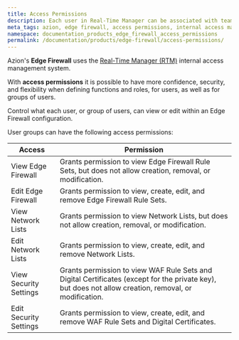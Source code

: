 ```yaml
---
title: Access Permissions
description: Each user in Real-Time Manager can be associated with teams and, for each team, you can assign access permissions.
meta_tags: azion, edge firewall, access permissions, internal access management
namespace: documentation_products_edge_firewall_access_permissions
permalink: /documentation/products/edge-firewall/access-permissions/
---
```


Azion's **Edge Firewall** uses the [Real-Time Manager (RTM)](https://manager.azion.com/) internal access management system.

With **access permissions** it is possible to have more confidence, security, and flexibility when defining functions and roles, for users, as well as for groups of users.

Control what each user, or group of users, can view or edit within an Edge Firewall configuration.

User groups can have the following access permissions:

| Access                 | Permission                                                                                                                                                          |
|------------------------|---------------------------------------------------------------------------------------------------------------------------------------------------------------------|
| View Edge Firewall     | Grants permission to view Edge Firewall Rule Sets, but does not allow creation, removal, or modification.                                                           |
| Edit Edge Firewall     | Grants permission to view, create, edit, and remove Edge Firewall Rule Sets.                                                                                        |
| View Network Lists     | Grants permission to view Network Lists, but does not allow creation, removal, or modification.                                                                     |
| Edit Network Lists     | Grants permission to view, create, edit, and remove Network Lists.                                                                                                  |
| View Security Settings | Grants permission to view WAF Rule Sets and Digital Certificates (except for the private key), but does not allow creation, removal, or modification.               |
| Edit Security Settings | Grants permission to view, create, edit, and remove WAF Rule Sets and Digital Certificates.                                                                         |
